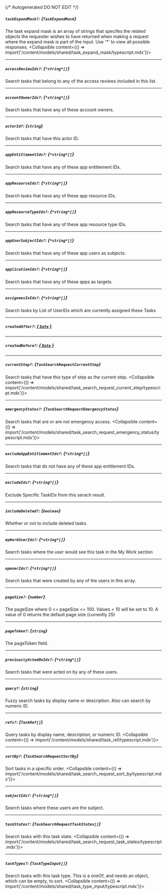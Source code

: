 {/* Autogenerated DO NOT EDIT  */}

##### `taskExpandMask?`: *{`TaskExpandMask`}*
The task expand mask is an array of strings that specifes the related objects the requester wishes to have returned when making a request where the expand mask is part of the input. Use '\*' to view all possible responses.
<Collapsible content={() => import('/content/models/shared/task_expand_mask/typescript.mdx')}>
</Collapsible>

---
##### `accessReviewIds?`: *{`*string*[]`}*
Search tasks that belong to any of the access reviews included in this list.

---
##### `accountOwnerIds?`: *{`*string*[]`}*
Search tasks that have any of these account owners.

---
##### `actorId?`: *{`string`}*
Search tasks that have this actor ID.

---
##### `appEntitlementIds?`: *{`*string*[]`}*
Search tasks that have any of these app entitlement IDs.

---
##### `appResourceIds?`: *{`*string*[]`}*
Search tasks that have any of these app resource IDs.

---
##### `appResourceTypeIds?`: *{`*string*[]`}*
Search tasks that have any of these app resource type IDs.

---
##### `appUserSubjectIds?`: *{`*string*[]`}*
Search tasks that have any of these app users as subjects.

---
##### `applicationIds?`: *{`*string*[]`}*
Search tasks that have any of these apps as targets.

---
##### `assigneesInIds?`: *{`*string*[]`}*
Search tasks by  List of UserIDs which are currently assigned these Tasks

---
##### `createdAfter?`: [*{ `Date` }*](https://developer.mozilla.org/en-US/docs/Web/JavaScript/Reference/Global_Objects/Date)

---
##### `createdBefore?`: [*{ `Date` }*](https://developer.mozilla.org/en-US/docs/Web/JavaScript/Reference/Global_Objects/Date)

---
##### `currentStep?`: *{`TaskSearchRequestCurrentStep`}*
Search tasks that have this type of step as the current step.
<Collapsible content={() => import('/content/models/shared/task_search_request_current_step/typescript.mdx')}>
</Collapsible>

---
##### `emergencyStatus?`: *{`TaskSearchRequestEmergencyStatus`}*
Search tasks that are or are not emergency access.
<Collapsible content={() => import('/content/models/shared/task_search_request_emergency_status/typescript.mdx')}>
</Collapsible>

---
##### `excludeAppEntitlementIds?`: *{`*string*[]`}*
Search tasks that do not have any of these app entitlement IDs.

---
##### `excludeIds?`: *{`*string*[]`}*
Exclude Specific TaskIDs from this serach result.

---
##### `includeDeleted?`: *{`boolean`}*
Whether or not to include deleted tasks.

---
##### `myWorkUserIds?`: *{`*string*[]`}*
Search tasks where the user would see this task in the My Work section

---
##### `openerIds?`: *{`*string*[]`}*
Search tasks that were created by any of the users in this array.

---
##### `pageSize?`: *{`number`}*
The pageSize where 0 \<\= pageSize \<\= 100. Values \< 10 will be set to 10. A value of 0 returns the default page size (currently 25)

---
##### `pageToken?`: *{`string`}*
The pageToken field.

---
##### `previouslyActedOnIds?`: *{`*string*[]`}*
Search tasks that were acted on by any of these users.

---
##### `query?`: *{`string`}*
Fuzzy search tasks by display name or description. Also can search by numeric ID.

---
##### `refs?`: *{`TaskRef[]`}*
Query tasks by display name, description, or numeric ID.
<Collapsible content={() => import('/content/models/shared/task_ref/typescript.mdx')}>
</Collapsible>

---
##### `sortBy?`: *{`TaskSearchRequestSortBy`}*
Sort tasks in a specific order.
<Collapsible content={() => import('/content/models/shared/task_search_request_sort_by/typescript.mdx')}>
</Collapsible>

---
##### `subjectIds?`: *{`*string*[]`}*
Search tasks where these users are the subject.

---
##### `taskStates?`: *{`TaskSearchRequestTaskStates[]`}*
Search tasks with this task state.
<Collapsible content={() => import('/content/models/shared/task_search_request_task_states/typescript.mdx')}>
</Collapsible>

---
##### `taskTypes?`: *{`TaskTypeInput[]`}*
Search tasks with this task type. This is a oneOf, and needs an object, which can be empty, to sort.
<Collapsible content={() => import('/content/models/shared/task_type_input/typescript.mdx')}>
</Collapsible>


